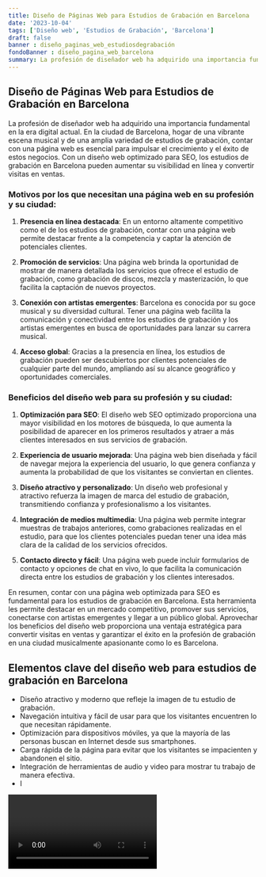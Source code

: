 ```yaml
---
title: Diseño de Páginas Web para Estudios de Grabación en Barcelona
date: '2023-10-04'
tags: ['Diseño web', 'Estudios de Grabación', 'Barcelona']
draft: false
banner : diseño_paginas_web_estudiosdegrabación
fondoBanner : diseño_pagina_web_barcelona
summary: La profesión de diseñador web ha adquirido una importancia fundamental en la era digital actual. En la ciudad de Barcelona, hogar de una vibrante escena musical y de una amplia variedad de estudios de grabación, contar con una página web es esencial para impulsar el crecimiento y el éxito de estos negocios. Con un diseño web optimizado para SEO, los estudios de grabación en Barcelona pueden aumentar su visibilidad en línea y convertir visitas en ventas.
---
```


## **Diseño de Páginas Web para Estudios de Grabación en Barcelona**

La profesión de diseñador web ha adquirido una importancia fundamental en la era digital actual. En la ciudad de Barcelona, hogar de una vibrante escena musical y de una amplia variedad de estudios de grabación, contar con una página web es esencial para impulsar el crecimiento y el éxito de estos negocios. Con un diseño web optimizado para SEO, los estudios de grabación en Barcelona pueden aumentar su visibilidad en línea y convertir visitas en ventas.

### Motivos por los que necesitan una página web en su profesión y su ciudad:

1. **Presencia en línea destacada**: En un entorno altamente competitivo como el de los estudios de grabación, contar con una página web permite destacar frente a la competencia y captar la atención de potenciales clientes.

2. **Promoción de servicios**: Una página web brinda la oportunidad de mostrar de manera detallada los servicios que ofrece el estudio de grabación, como grabación de discos, mezcla y masterización, lo que facilita la captación de nuevos proyectos.

3. **Conexión con artistas emergentes**: Barcelona es conocida por su goce musical y su diversidad cultural. Tener una página web facilita la comunicación y conectividad entre los estudios de grabación y los artistas emergentes en busca de oportunidades para lanzar su carrera musical.

4. **Acceso global**: Gracias a la presencia en línea, los estudios de grabación pueden ser descubiertos por clientes potenciales de cualquier parte del mundo, ampliando así su alcance geográfico y oportunidades comerciales.

### Beneficios del diseño web para su profesión y su ciudad:

1. **Optimización para SEO**: El diseño web SEO optimizado proporciona una mayor visibilidad en los motores de búsqueda, lo que aumenta la posibilidad de aparecer en los primeros resultados y atraer a más clientes interesados en sus servicios de grabación.

2. **Experiencia de usuario mejorada**: Una página web bien diseñada y fácil de navegar mejora la experiencia del usuario, lo que genera confianza y aumenta la probabilidad de que los visitantes se conviertan en clientes.

3. **Diseño atractivo y personalizado**: Un diseño web profesional y atractivo refuerza la imagen de marca del estudio de grabación, transmitiendo confianza y profesionalismo a los visitantes.

4. **Integración de medios multimedia**: Una página web permite integrar muestras de trabajos anteriores, como grabaciones realizadas en el estudio, para que los clientes potenciales puedan tener una idea más clara de la calidad de los servicios ofrecidos.

5. **Contacto directo y fácil**: Una página web puede incluir formularios de contacto y opciones de chat en vivo, lo que facilita la comunicación directa entre los estudios de grabación y los clientes interesados.

En resumen, contar con una página web optimizada para SEO es fundamental para los estudios de grabación en Barcelona. Esta herramienta les permite destacar en un mercado competitivo, promover sus servicios, conectarse con artistas emergentes y llegar a un público global. Aprovechar los beneficios del diseño web proporciona una ventaja estratégica para convertir visitas en ventas y garantizar el éxito en la profesión de grabación en una ciudad musicalmente apasionante como lo es Barcelona.

<GifSeo />

<Cta />

## Elementos clave del diseño web para estudios de grabación en Barcelona

- Diseño atractivo y moderno que refleje la imagen de tu estudio de grabación.
- Navegación intuitiva y fácil de usar para que los visitantes encuentren lo que necesitan rápidamente.
- Optimización para dispositivos móviles, ya que la mayoría de las personas buscan en Internet desde sus smartphones.
- Carga rápida de la página para evitar que los visitantes se impacienten y abandonen el sitio.
- Integración de herramientas de audio y video para mostrar tu trabajo de manera efectiva.
- I

<Video />

<CtaBot job='Estudios de Grabación' city='Barcelona'/>

<Gmaps query='Barcelona+españa+maps' />